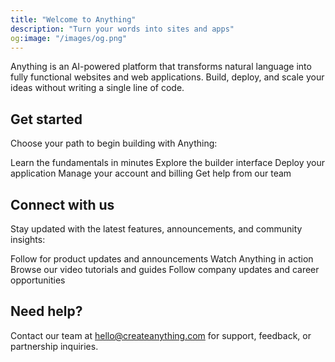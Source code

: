 ```yaml
---
title: "Welcome to Anything"
description: "Turn your words into sites and apps"
og:image: "/images/og.png"
---
```


Anything is an AI-powered platform that transforms natural language into fully functional websites and web applications. Build, deploy, and scale your ideas without writing a single line of code.

## Get started

Choose your path to begin building with Anything:

<CardGroup cols={3}>
  <Card title="Quickstart" icon="play" href="/essentials">
    Learn the fundamentals in minutes
  </Card>
  <Card title="Builder" icon="screwdriver-wrench" href="/builder/overview">
    Explore the builder interface
  </Card>
  <Card title="Publish & Share" icon="rocket" href="/publish-and-share/publish">
    Deploy your application
  </Card>
  <Card title="Account" icon="user" href="/account/your-profile">
    Manage your account and billing
  </Card>
  <Card title="Support" icon="headset" href="/support/help">
    Get help from our team
  </Card>
</CardGroup>

## Connect with us

Stay updated with the latest features, announcements, and community insights:

<CardGroup cols={2}>
  <Card title="X" icon="twitter" href="https://x.com/anythingai">
    Follow for product updates and announcements
  </Card>
  <Card title="TikTok" icon="sparkles" href="https://www.tiktok.com/@create_xyz" cta="See Anything in action">
    Watch Anything in action
  </Card>
  <Card title="YouTube" icon="video" href="https://www.youtube.com/@anythinguniversity">
    Browse our video tutorials and guides
  </Card>
  <Card title="LinkedIn" icon="people-group" href="https://www.linkedin.com/company/anythingai/">
    Follow company updates and career opportunities
  </Card>
</CardGroup>

## Need help?

Contact our team at [hello@createanything.com](mailto:hello@createanything.com) for support, feedback, or partnership inquiries.